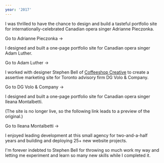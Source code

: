 ```yaml
---
year: '2017'
---
```


<Step icon="🚀" heading="Launched adriannepieczonka.com" date="December 19, 2017">

I was thrilled to have the chance to design and build a tasteful portfolio site for internationally-celebrated Canadian opera singer Adrianne Pieczonka.

<BlockLink href="https://www.adriannepieczonka.com">Go to Adrianne Pieczonka &rarr;</BlockLink>

</Step>

<Step icon="🚀" heading="Launched adamluthertenor.com" date="October 2, 2017">

I designed and built a one-page portfolio site for Canadian opera singer Adam Luther.

<BlockLink href="https://www.adamluthertenor.com/">Go to Adam Luther &rarr;</BlockLink>

</Step>

<Step icon="🚀" heading="Launched dgvolo.com" date="August 15, 2017">

I worked with designer Stephen Bell of [Coffeeshop Creative](http://coffeeshopcreative.ca) to create a assertive marketing site for Toronto advisory firm DG Volo & Company.

<BlockLink href="https://www.dgvolo.com/">Go to DG Volo & Company &rarr;</BlockLink>

</Step>

<Step icon="🚀" heading="Launched ileanamontalbetti.com" date="February 21, 2017">

I designed and built a one-page portfolio site for Canadian opera singer Ileana Montalbetti.

(The site is no longer live, so the following link leads to a preview of the original.)

<BlockLink href="https://ileanamontalbetti.netlify.com/">Go to Ileana Montalbetti &rarr;</BlockLink>

</Step>

<Step icon="💼" heading="Joined Coffeeshop Creative" date="January 15, 2017">

I enjoyed leading development at this small agency for two-and-a-half years and building and deploying 25+ new website projects. 

I'm forever indebted to Stephen Bell for throwing so much work my way and letting me experiment and learn so many new skills while I completed it.

</Step>
